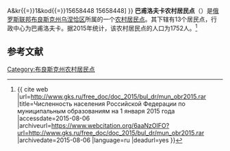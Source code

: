 {{Infobox Settlement
| official_name = 巴甫洛夫卡农村居民点
| native_name = Павловское сельское поселение
| settlement_type = [[农村居民点|农村居民点]]
| subdivision_type = [[国家|国家]]
| subdivision_type1 = [[州_(俄罗斯)|州]]
| subdivision_type2 = [[区_(苏联)|区]]
| subdivision_name = {{RUS}}
| subdivision_name1 = [[布良斯克州|布良斯克州]]
| subdivision_name2 = [[乌涅恰区|乌涅恰区]]
| seat_type = 行政中心
| seat = 巴甫洛夫卡
| population_as_of=2015
| population_footnotes = <ref name=stat />
| population_total = 1752
| coordinates_display = inline,title
| latd =  | latm =  | lats =  | latNS = N
| longd =  | longm =  | longs =  | longEW = E
| timezone = [[莫斯科时间|MSK]]
| utc_offset = +3
| blank_name = [[俄罗斯市政土地区划代码|OKTMO编码]]
| blank_info = [http://classif.spb.ru/classificators/view/tma.php?st{{=}}A&kr{{=}}1&kod{{=}}15658448 15658448]
}}
'''巴甫洛夫卡农村居民点'''（{{lang-ru|Павловское сельское поселение}}）是[[俄罗斯联邦|俄罗斯联邦]][[布良斯克州|布良斯克州]][[乌涅恰区|乌涅恰区]]所属的一个[[农村居民点|农村居民点]]。其下辖有13个居民点，行政中心为巴甫洛夫卡。据2015年统计，该农村居民点的人口为1752人。<ref name=stat>{{ cite web |url=http://www.gks.ru/free_doc/doc_2015/bul_dr/mun_obr2015.rar |title=Численность населения Российской Федерации по муниципальным образованиям на 1 января 2015 года |accessdate=2015-08-06 |archiveurl=https://www.webcitation.org/6aaNzOlFO?url=http://www.gks.ru/free_doc/doc_2015/bul_dr/mun_obr2015.rar |archivedate=2015-08-06 |language=ru |deadurl=yes }}</ref>

== 参考文献 ==
{{reflist}}

{{Russia-stub}}

[[Category:布良斯克州农村居民点|Category:布良斯克州农村居民点]]